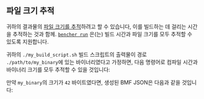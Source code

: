 
## 파일 크기 추적

귀하의 결과물의 [파일 크기를 추적][track file size]하려고 할 수 있습니다,
이를 빌드하는 데 걸리는 시간을 추적하는 것과 함께.
<code><a href="/ko/docs/explanation/bencher-run/">bencher run</a></code>
은(는) 빌드 시간과 파일 크기를 모두 추적할 수 있도록 지원합니다.

귀하의 `./my_build_script.sh` 빌드 스크립트의 출력물이
경로 `./path/to/my_binary`에 있는 바이너리였다고 가정하면,
다음 명령어로 컴파일 시간과 바이너리 크기를 모두 추적할 수 있을 것입니다:

<FileSize />

만약 `my_binary`의 크기가 `42` 바이트였다면,
생성된 BMF JSON은 다음과 같을 것입니다:

<FileSizeJson />

[track file size]: /ko/docs/how-to/track-file-size/